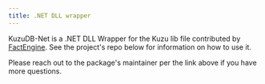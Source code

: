 ```yaml
---
title: .NET DLL wrapper
---
```



KuzuDB-Net is a .NET DLL Wrapper for the Kuzu lib file contributed by
[FactEngine](https://factengine.ai/). See the project's repo below for information on how to use it.

<LinkCard
  title=".NET DLL Wrapper for Kuzu lib file"
  description="The .NET package is mantained independently by an external contributor."
  href="https://github.com/FactEngineCommunity/KuzuDB-DotNetInterface"
/>

Please reach out to the package's maintainer per the link above if you have more questions.
